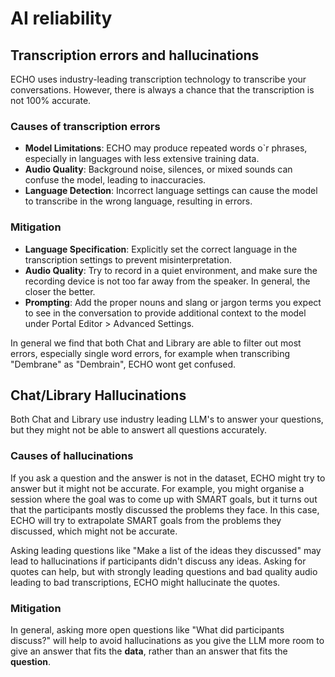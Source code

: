 # AI reliability
## Transcription errors and hallucinations
ECHO uses industry-leading transcription technology to transcribe your conversations. However, there is always a chance that the transcription is not 100% accurate. 

### Causes of transcription errors
- **Model Limitations**: ECHO may produce repeated words o`r phrases, especially in languages with less extensive training data.
- **Audio Quality**: Background noise, silences, or mixed sounds can confuse the model, leading to inaccuracies.
- **Language Detection**: Incorrect language settings can cause the model to transcribe in the wrong language, resulting in errors.

### Mitigation
- **Language Specification**: Explicitly set the correct language in the transcription settings to prevent misinterpretation. 
- **Audio Quality**: Try to record in a quiet environment, and make sure the recording device is not too far away from the speaker. In general, the closer the better.
- **Prompting**: Add the proper nouns and slang or jargon terms you expect to see in the conversation to provide additional context to the model under Portal Editor > Advanced Settings.

In general we find that both Chat and Library are able to filter out most errors, especially single word errors, for example when transcribing "Dembrane" as "Dembrain", ECHO wont get confused.

## Chat/Library Hallucinations
Both Chat and Library use industry leading LLM's to answer your questions, but they might not be able to answert all questions accurately.

### Causes of hallucinations
If you ask a question and the answer is not in the dataset, ECHO might try to answer but it might not be accurate. For example, you might organise a session where the goal was to come up with SMART goals, but it turns out that the participants mostly discussed the problems they face. In this case, ECHO will try to extrapolate SMART goals from the problems they discussed, which might not be accurate.

Asking leading questions like "Make a list of the ideas they discussed" may lead to hallucinations if participants didn't discuss any ideas. Asking for quotes can help, but with strongly leading questions and bad quality audio leading to bad transcriptions, ECHO might hallucinate the quotes.

### Mitigation
In general, asking more open questions like "What did participants discuss?" will help to avoid hallucinations as you give the LLM more room to give an answer that fits the **data**, rather than an answer that fits the **question**.